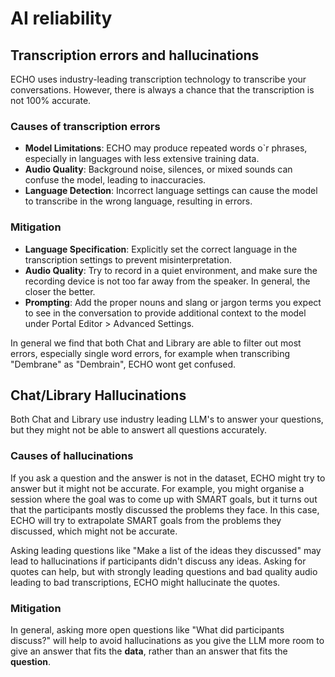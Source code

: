 # AI reliability
## Transcription errors and hallucinations
ECHO uses industry-leading transcription technology to transcribe your conversations. However, there is always a chance that the transcription is not 100% accurate. 

### Causes of transcription errors
- **Model Limitations**: ECHO may produce repeated words o`r phrases, especially in languages with less extensive training data.
- **Audio Quality**: Background noise, silences, or mixed sounds can confuse the model, leading to inaccuracies.
- **Language Detection**: Incorrect language settings can cause the model to transcribe in the wrong language, resulting in errors.

### Mitigation
- **Language Specification**: Explicitly set the correct language in the transcription settings to prevent misinterpretation. 
- **Audio Quality**: Try to record in a quiet environment, and make sure the recording device is not too far away from the speaker. In general, the closer the better.
- **Prompting**: Add the proper nouns and slang or jargon terms you expect to see in the conversation to provide additional context to the model under Portal Editor > Advanced Settings.

In general we find that both Chat and Library are able to filter out most errors, especially single word errors, for example when transcribing "Dembrane" as "Dembrain", ECHO wont get confused.

## Chat/Library Hallucinations
Both Chat and Library use industry leading LLM's to answer your questions, but they might not be able to answert all questions accurately.

### Causes of hallucinations
If you ask a question and the answer is not in the dataset, ECHO might try to answer but it might not be accurate. For example, you might organise a session where the goal was to come up with SMART goals, but it turns out that the participants mostly discussed the problems they face. In this case, ECHO will try to extrapolate SMART goals from the problems they discussed, which might not be accurate.

Asking leading questions like "Make a list of the ideas they discussed" may lead to hallucinations if participants didn't discuss any ideas. Asking for quotes can help, but with strongly leading questions and bad quality audio leading to bad transcriptions, ECHO might hallucinate the quotes.

### Mitigation
In general, asking more open questions like "What did participants discuss?" will help to avoid hallucinations as you give the LLM more room to give an answer that fits the **data**, rather than an answer that fits the **question**.